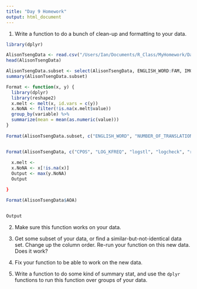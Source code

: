 ```yaml
---
title: "Day 9 Homework"
output: html_document
---
```


1. Write a function to do a bunch of clean-up and formatting to your data.

```r

library(dplyr)

AlisonTsengData <- read.csv("/Users/Ian/Documents/R_Class/MyHomework/Day_2/Data_Alison_Tseng.csv")
head(AlisonTsengData)

AlisonTsengData.subset <- select(AlisonTsengData, ENGLISH_WORD:FAM, IMG:NSYL)
summary(AlisonTsengData.subset)

Format <- function(x, y) {
  library(dplyr)
  library(reshape2)
  x.melt <- melt(x, id.vars = c(y))
  x.NoNA <- filter(!is.na(x.melt$value))
  group_by(variable) %>%
  summarize(mean = mean(as.numeric(value)))
}  
  
Format(AlisonTsengData.subset, c("ENGLISH_WORD", "NUMBER_OF_TRANSLATIONS", "AMBIGUITY", "AMBIGUITY_SOURCE")) 


Format(AlisonTsengData, c("CPOS", "LOG_KFREQ", "logstl", "logcheck", "roundq", "roundr", "X"), c("ENGLISH_WORD", "NUMBER_OF_TRANSLATIONS", "AMBIGUITY", "AMBIGUITY_SOURCE")) 
  
  x.melt <- 
  x.NoNA <- x[!is.na(x)]
  Output <- max(y.NoNA)
  Output

}

Format(AlisonTsengData$AOA)


Output

```

2. Make sure this function works on your data.

3. Get some subset of your data, or find a similar-but-not-identical data set.  Change up the column order.  Re-run your function on this new data.  Does it work?

4. Fix your function to be able to work on the new data.

5. Write a function to do some kind of summary stat, and use the `dplyr` functions to run this function over groups of your data.

